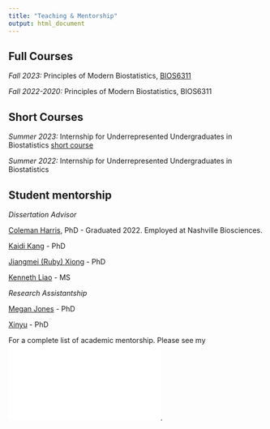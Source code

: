 ```yaml
---
title: "Teaching & Mentorship"
output: html_document
---
```


<link rel="stylesheet" href="academicons.css"/>
<link rel="stylesheet" href="styles.css" type="text/css">

## Full Courses


*Fall 2023:* Principles of Modern Biostatistics, [BIOS6311](http://simonvandekar.github.io/bios6311)

*Fall 2022-2020:* Principles of Modern Biostatistics, BIOS6311


## Short Courses

*Summer 2023:* Internship for Underrepresented Undergraduates in Biostatistics [short course](http://simonvandekar.github.io/internshipShortCourse/)

*Summer 2022:* Internship for Underrepresented Undergraduates in Biostatistics



## Student mentorship

*Dissertation Advisor*

[Coleman Harris](), PhD - Graduated 2022. Employed at Nashville Biosciences.

[Kaidi Kang]() - PhD

[Jiangmei (Ruby) Xiong]() - PhD

[Kenneth Liao]() - MS


*Research Assistantship*

[Megan Jones]() - PhD

[Xinyu]() - PhD

For a complete list of academic mentorship. Please see my ![CV](Downloads/cv_Vandekar-Simon.pdf).


